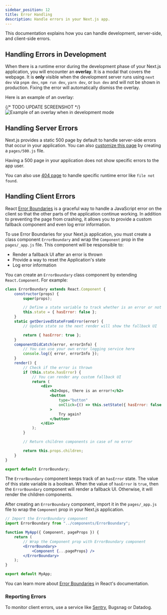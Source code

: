 ```yaml
---
sidebar_position: 12
title: Error Handling
description: Handle errors in your Next.js app.
---
```


This documentation explains how you can handle development, server-side, and client-side errors.

## Handling Errors in Development

When there is a runtime error during the development phase of your Next.js application, you will encounter an **overlay**. It is a modal that covers the webpage. It is **only** visible when the development server runs using `next dev` via `pnpm dev`, `npm run dev`, `yarn dev`, or `bun dev` and will not be shown in production. Fixing the error will automatically dismiss the overlay.

Here is an example of an overlay:

{/* TODO UPDATE SCREENSHOT */}
![Example of an overlay when in development mode](https://assets.vercel.com/image/upload/v1645118290/docs-assets/static/docs/error-handling/overlay.png)

## Handling Server Errors

Next.js provides a static 500 page by default to handle server-side errors that occur in your application. You can also [customize this page](/docs/pages/building-your-application/routing/custom-error#customizing-the-500-page) by creating a `pages/500.js` file.

Having a 500 page in your application does not show specific errors to the app user.

You can also use [404 page](/docs/pages/building-your-application/routing/custom-error#404-page) to handle specific runtime error like `file not found`.

## Handling Client Errors

React [Error Boundaries](https://react.dev/reference/react/Component#catching-rendering-errors-with-an-error-boundary) is a graceful way to handle a JavaScript error on the client so that the other parts of the application continue working. In addition to preventing the page from crashing, it allows you to provide a custom fallback component and even log error information.

To use Error Boundaries for your Next.js application, you must create a class component `ErrorBoundary` and wrap the `Component` prop in the `pages/_app.js` file. This component will be responsible to:

-   Render a fallback UI after an error is thrown
-   Provide a way to reset the Application's state
-   Log error information

You can create an `ErrorBoundary` class component by extending `React.Component`. For example:

```jsx
class ErrorBoundary extends React.Component {
	constructor(props) {
		super(props);

		// Define a state variable to track whether is an error or not
		this.state = { hasError: false };
	}
	static getDerivedStateFromError(error) {
		// Update state so the next render will show the fallback UI

		return { hasError: true };
	}
	componentDidCatch(error, errorInfo) {
		// You can use your own error logging service here
		console.log({ error, errorInfo });
	}
	render() {
		// Check if the error is thrown
		if (this.state.hasError) {
			// You can render any custom fallback UI
			return (
				<div>
					<h2>Oops, there is an error!</h2>
					<button
						type="button"
						onClick={() => this.setState({ hasError: false })}
					>
						Try again?
					</button>
				</div>
			);
		}

		// Return children components in case of no error

		return this.props.children;
	}
}

export default ErrorBoundary;
```

The `ErrorBoundary` component keeps track of an `hasError` state. The value of this state variable is a boolean. When the value of `hasError` is `true`, then the `ErrorBoundary` component will render a fallback UI. Otherwise, it will render the children components.

After creating an `ErrorBoundary` component, import it in the `pages/_app.js` file to wrap the `Component` prop in your Next.js application.

```jsx
// Import the ErrorBoundary component
import ErrorBoundary from "../components/ErrorBoundary";

function MyApp({ Component, pageProps }) {
	return (
		// Wrap the Component prop with ErrorBoundary component
		<ErrorBoundary>
			<Component {...pageProps} />
		</ErrorBoundary>
	);
}

export default MyApp;
```

You can learn more about [Error Boundaries](https://react.dev/reference/react/Component#catching-rendering-errors-with-an-error-boundary) in React's documentation.

### Reporting Errors

To monitor client errors, use a service like [Sentry](https://github.com/vercel/next.js/tree/canary/examples/with-sentry), Bugsnag or Datadog.

